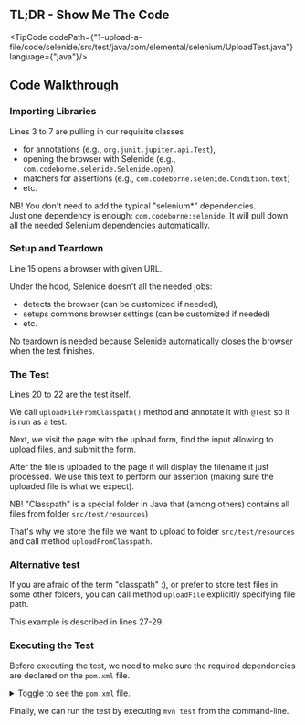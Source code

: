 
## TL;DR - Show Me The Code

<TipCode codePath={"1-upload-a-file/code/selenide/src/test/java/com/elemental/selenium/UploadTest.java"} language={"java"}/>

## Code Walkthrough

### Importing Libraries

Lines 3 to 7 are pulling in our requisite classes
 * for annotations (e.g., `org.junit.jupiter.api.Test`),
 * opening the browser with Selenide (e.g., `com.codeborne.selenide.Selenide.open`),
 * matchers for assertions (e.g., `com.codeborne.selenide.Condition.text`) 
 * etc.

NB! You don't need to add the typical "selenium*" dependencies.  
Just one dependency is enough: `com.codeborne:selenide`. 
It will pull down all the needed Selenium dependencies automatically.

### Setup and Teardown

Line 15 opens a browser with given URL.

Under the hood, Selenide doesn't all the needed jobs:
* detects the browser (can be customized if needed), 
* setups commons browser settings (can be customized if needed) 
* etc.

No teardown is needed because Selenide automatically closes the browser when the test finishes.

### The Test

Lines 20 to 22 are the test itself.

We call `uploadFileFromClasspath()` method and annotate it with `@Test` so it is run as a test.

Next, we visit the page with the upload form, find the input allowing to upload files, and submit the form. 

After the file is uploaded to the page it will display the filename it just processed.
We use this text to perform our assertion (making sure the uploaded file is what we expect).

NB! "Classpath" is a special folder in Java that (among others) contains all files from folder `src/test/resources`)

That's why we store the file we want to upload to folder `src/test/resources` and call method `uploadFromClasspath`.

### Alternative test
If you are afraid of the term "classpath" :), or prefer to store test files in some other folders,
you can call method `uploadFile` explicitly specifying file path. 

This example is described in lines 27-29. 

### Executing the Test

Before executing the test, we need to make sure the required dependencies are declared on the `pom.xml` file.

<details>
    <summary>Toggle to see the <code>pom.xml</code> file.</summary>
    <div>
        <TipCode codePath={"1-upload-a-file/code/selenide/pom.xml"} language={"xml"}/>
    </div>
</details>

Finally, we can run the test by executing `mvn test` from the command-line.